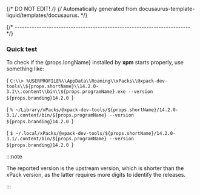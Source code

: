 {/* DO NOT EDIT! */}
{/* Automatically generated from docusaurus-template-liquid/templates/docusaurus. */}


{/* ------------------------------------------------------------------------ */}

### Quick test

To check if the {props.longName} installed by **xpm** starts properly, use something like:

<Tabs groupId="operating-systems">

<TabItem value="windows" label="Windows" default>

<CodeBlock language="console"> {
`C:\\> %USERPROFILE%\\AppData\\Roaming\\xPacks\\@xpack-dev-tools\\${props.shortName}\\14.2.0-3.1\\.content\\bin\\${props.programName}.exe --version
${props.branding}14.2.0
`} </CodeBlock>

</TabItem>

<TabItem value="macos" label="macOS">

<CodeBlock language="console"> {
`% ~/Library/xPacks/@xpack-dev-tools/${props.shortName}/14.2.0-3.1/.content/bin/${props.programName} --version
${props.branding}14.2.0
`} </CodeBlock>

</TabItem>

<TabItem value="linux" label="GNU/Linux">

<CodeBlock language="console"> {
`$ ~/.local/xPacks/@xpack-dev-tools/${props.shortName}/14.2.0-3.1/.content/bin/${props.programName} --version
${props.branding}14.2.0
`} </CodeBlock>

</TabItem>

</Tabs>

:::note

The reported version is the upstream version, which is shorter than the xPack
version, as the latter requires more digits to identify the releases.

:::
